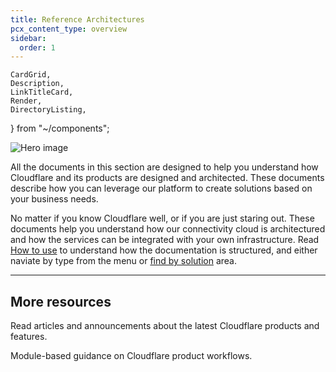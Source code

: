 ```yaml
---
title: Reference Architectures
pcx_content_type: overview
sidebar:
  order: 1
---
```


	CardGrid,
	Description,
	LinkTitleCard,
	Render,
	DirectoryListing,
} from "~/components";

![Hero image](~/assets/images/reference-architecture/reference-architecture-hero.svg)

<Description>

All the documents in this section are designed to help you understand how Cloudflare and its products are designed and architected. These documents describe how you can leverage our platform to create solutions based on your business needs.

</Description>

No matter if you know Cloudflare well, or if you are just staring out. These documents help you understand how our connectivity cloud is architectured and how the services can be integrated with your own infrastructure. Read [How to use](/reference-architecture/how-to-use/) to understand how the documentation is structured, and either naviate by type from the menu or [find by solution](/reference-architecture/by-solution/) area.

<DirectoryListing />

---

## More resources

<CardGrid>

<LinkTitleCard title="Cloudflare blog" href="https://blog.cloudflare.com/" icon="open-book">

Read articles and announcements about the latest Cloudflare products and features.

</LinkTitleCard>

<LinkTitleCard title="Learning Paths" href="/learning-paths/" icon="open-book">

Module-based guidance on Cloudflare product workflows.

</LinkTitleCard>

</CardGrid>
